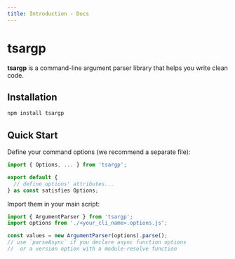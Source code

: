 ```yaml
---
title: Introduction - Docs
---
```


# tsargp

**tsargp** is a command-line argument parser library that helps you write clean code.

## Installation

```sh
npm install tsargp
```

## Quick Start

Define your command options (we recommend a separate file):

```ts filename="<your_cli_name>.options.ts"
import { Options, ... } from 'tsargp';

export default {
  // define options' attributes...
} as const satisfies Options;
```

Import them in your main script:

```ts
import { ArgumentParser } from 'tsargp';
import options from './<your_cli_name>.options.js';

const values = new ArgumentParser(options).parse();
// use `parseAsync` if you declare async function options
//  or a version option with a module-resolve function
```
